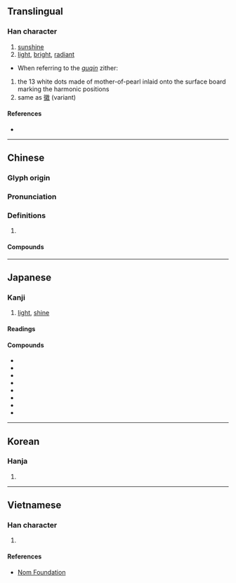 {{also|晖}}
{{character info/new}}
==Translingual==

===Han character===
{{Han char|rn=72|rad=日|as=09|sn=13|four=67056|canj=ABJJ|ids=⿰日軍}}

# [[sunshine]]
# [[light]], [[bright]], [[radiant]]
* When referring to the ''[[guqin]]'' zither:
# the 13 white dots made of mother-of-pearl inlaid onto the surface board marking the harmonic positions
# same as [[徽]] (variant)

====References====
* {{Han ref|kx=0497.380|dkj=14038|dj=0865.290|hdz=21526.100|uh=6689|ud=26249|bh=B775|bd=46965}}

----

==Chinese==
{{zh-forms|s=晖}}

===Glyph origin===
{{Han etym}}

===Pronunciation===
{{zh-pron
|m=huī
|c=fai1
|mc=y
|oc=y
|cat=
}}

===Definitions===
{{zh-hanzi}}

# {{rfdef|zh}}

====Compounds====
{{zh-der|三春暉|吳稚暉|夕暉|夕陽餘暉|寸草春暉|慈暉|斜暉|春暉|暉映|暉暉|朝暉|落暉|餘暉|馳暉|鮑令暉}}

----

==Japanese==

===Kanji===
{{ja-kanji|grade=|rs=日09}}

# [[light]], [[shine]]

====Readings====
{{ja-readings
|goon=き<き<くゐ
|kanon=き<き<くゐ
|kun=かがや-く
}}

====Compounds====
{{der-top|Compounds}}
* {{ja-r|暉暉|きき}}
* {{ja-r|旭暉|きょっき}}
* {{ja-r|國暉|^こっき}}
* {{ja-r|斜暉|しゃき}}
* {{ja-r|清%暉|せい%き}}
* {{ja-r|夕暉|せっき}}
* {{ja-r|朝暉|ちょうき}}
* {{ja-r|落暉|らっき}}
{{der-bottom}}

----

==Korean==

===Hanja===
{{ko-hanja|hangeul=휘|eumhun=|rv=hwi|mr=hwi|y=hwi}}

# {{defn|lang=ko|sort=日09}}

----

==Vietnamese==

===Han character===
{{vi-readings|rs=日09|hanviet=[[hoe]], [[huy]]}}

# {{defn|lang=vi|sort=日09}}

====References====
* [http://nomfoundation.org/common/nom_details.php?codepoint=6689 Nom Foundation]